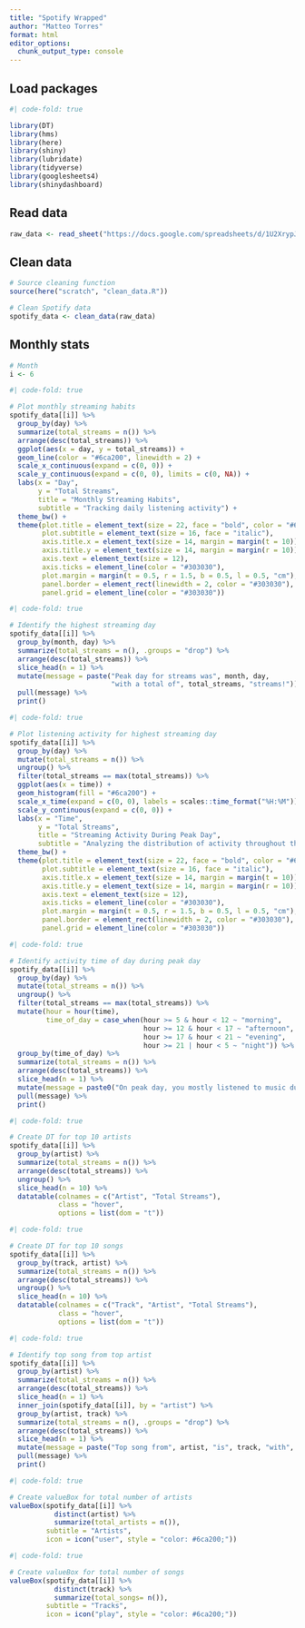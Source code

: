 ```yaml
---
title: "Spotify Wrapped"
author: "Matteo Torres"
format: html
editor_options: 
  chunk_output_type: console
---
```


## Load packages
```r
#| code-fold: true

library(DT)
library(hms)
library(here)
library(shiny)
library(lubridate)
library(tidyverse)
library(googlesheets4)
library(shinydashboard)
```

## Read data
```r
raw_data <- read_sheet("https://docs.google.com/spreadsheets/d/1U2XrypJcbxnK-hb4GnnqcOejY00HU1kcCVIfWHB_Q7A/edit?usp=sharing")
```

## Clean data
```r
# Source cleaning function
source(here("scratch", "clean_data.R"))

# Clean Spotify data
spotify_data <- clean_data(raw_data)
```

## Monthly stats
```r
# Month
i <- 6
```

```r
#| code-fold: true

# Plot monthly streaming habits
spotify_data[[i]] %>%
  group_by(day) %>%
  summarize(total_streams = n()) %>%
  arrange(desc(total_streams)) %>%
  ggplot(aes(x = day, y = total_streams)) +
  geom_line(color = "#6ca200", linewidth = 2) +
  scale_x_continuous(expand = c(0, 0)) +
  scale_y_continuous(expand = c(0, 0), limits = c(0, NA)) +
  labs(x = "Day",
       y = "Total Streams",
       title = "Monthly Streaming Habits",
       subtitle = "Tracking daily listening activity") +
  theme_bw() +
  theme(plot.title = element_text(size = 22, face = "bold", color = "#6ca200"),
        plot.subtitle = element_text(size = 16, face = "italic"),
        axis.title.x = element_text(size = 14, margin = margin(t = 10)),
        axis.title.y = element_text(size = 14, margin = margin(r = 10)),
        axis.text = element_text(size = 12),
        axis.ticks = element_line(color = "#303030"),
        plot.margin = margin(t = 0.5, r = 1.5, b = 0.5, l = 0.5, "cm"),
        panel.border = element_rect(linewidth = 2, color = "#303030"),
        panel.grid = element_line(color = "#303030"))
```

```r
#| code-fold: true

# Identify the highest streaming day
spotify_data[[i]] %>%
  group_by(month, day) %>%
  summarize(total_streams = n(), .groups = "drop") %>%
  arrange(desc(total_streams)) %>%
  slice_head(n = 1) %>%
  mutate(message = paste("Peak day for streams was", month, day, 
                         "with a total of", total_streams, "streams!")) %>%
  pull(message) %>%
  print()
```

```r
#| code-fold: true

# Plot listening activity for highest streaming day
spotify_data[[i]] %>%
  group_by(day) %>%
  mutate(total_streams = n()) %>%
  ungroup() %>%
  filter(total_streams == max(total_streams)) %>%
  ggplot(aes(x = time)) +
  geom_histogram(fill = "#6ca200") +
  scale_x_time(expand = c(0, 0), labels = scales::time_format("%H:%M")) +
  scale_y_continuous(expand = c(0, 0)) +
  labs(x = "Time",
       y = "Total Streams",
       title = "Streaming Activity During Peak Day",
       subtitle = "Analyzing the distribution of activity throughout the day") +
  theme_bw() +
  theme(plot.title = element_text(size = 22, face = "bold", color = "#6ca200"),
        plot.subtitle = element_text(size = 16, face = "italic"),
        axis.title.x = element_text(size = 14, margin = margin(t = 10)),
        axis.title.y = element_text(size = 14, margin = margin(r = 10)),
        axis.text = element_text(size = 12),
        axis.ticks = element_line(color = "#303030"),
        plot.margin = margin(t = 0.5, r = 1.5, b = 0.5, l = 0.5, "cm"),
        panel.border = element_rect(linewidth = 2, color = "#303030"),
        panel.grid = element_line(color = "#303030"))
```

```r
#| code-fold: true

# Identify activity time of day during peak day
spotify_data[[i]] %>%
  group_by(day) %>%
  mutate(total_streams = n()) %>%
  ungroup() %>%
  filter(total_streams == max(total_streams)) %>%
  mutate(hour = hour(time),
         time_of_day = case_when(hour >= 5 & hour < 12 ~ "morning",
                                 hour >= 12 & hour < 17 ~ "afternoon",
                                 hour >= 17 & hour < 21 ~ "evening",
                                 hour >= 21 | hour < 5 ~ "night")) %>% 
  group_by(time_of_day) %>%
  summarize(total_streams = n()) %>%
  arrange(desc(total_streams)) %>%
  slice_head(n = 1) %>%
  mutate(message = paste0("On peak day, you mostly listened to music during the ", time_of_day,".")) %>%
  pull(message) %>%
  print()
```

```r
#| code-fold: true

# Create DT for top 10 artists
spotify_data[[i]] %>%
  group_by(artist) %>%
  summarize(total_streams = n()) %>%
  arrange(desc(total_streams)) %>%
  ungroup() %>%
  slice_head(n = 10) %>%
  datatable(colnames = c("Artist", "Total Streams"),
            class = "hover",
            options = list(dom = "t"))
```

```r
#| code-fold: true

# Create DT for top 10 songs
spotify_data[[i]] %>%
  group_by(track, artist) %>%
  summarize(total_streams = n()) %>%
  arrange(desc(total_streams)) %>%
  ungroup() %>%
  slice_head(n = 10) %>%
  datatable(colnames = c("Track", "Artist", "Total Streams"),
            class = "hover",
            options = list(dom = "t"))
```

```r
#| code-fold: true

# Identify top song from top artist
spotify_data[[i]] %>%
  group_by(artist) %>%
  summarize(total_streams = n()) %>%
  arrange(desc(total_streams)) %>%
  slice_head(n = 1) %>%
  inner_join(spotify_data[[i]], by = "artist") %>%
  group_by(artist, track) %>%
  summarize(total_streams = n(), .groups = "drop") %>%
  arrange(desc(total_streams)) %>%
  slice_head(n = 1) %>%
  mutate(message = paste("Top song from", artist, "is", track, "with", total_streams, "streams!")) %>%
  pull(message) %>%
  print()
```

```r
#| code-fold: true

# Create valueBox for total number of artists
valueBox(spotify_data[[i]] %>%
           distinct(artist) %>%
           summarize(total_artists = n()),
         subtitle = "Artists",
         icon = icon("user", style = "color: #6ca200;"))
```

```r
#| code-fold: true

# Create valueBox for total number of songs
valueBox(spotify_data[[i]] %>%
           distinct(track) %>%
           summarize(total_songs= n()),
         subtitle = "Tracks",
         icon = icon("play", style = "color: #6ca200;"))
```

